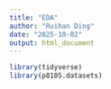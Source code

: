 ```yaml
---
title: "EDA"
author: "Ruihan Ding"
date: "2025-10-02"
output: html_document
---
```


```r
library(tidyverse)
library(p8105.datasets)
```



